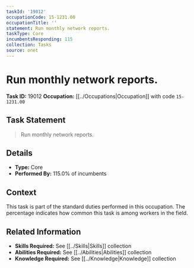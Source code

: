 ```yaml
---
taskId: '19012'
occupationCode: 15-1231.00
occupationTitle: ''
statement: Run monthly network reports.
taskType: Core
incumbentsResponding: 115
collection: Tasks
source: onet
---
```

# Run monthly network reports.

**Task ID:** 19012
**Occupation:** [[../Occupations|Occupation]] with code `15-1231.00`

## Task Statement

> Run monthly network reports.

## Details

- **Type:** Core
- **Performed By:** 115.0% of incumbents

## Context

This task is part of the standard duties performed in this occupation. The percentage indicates how common this task is among workers in the field.

## Related Information

- **Skills Required:** See [[../Skills|Skills]] collection
- **Abilities Required:** See [[../Abilities|Abilities]] collection
- **Knowledge Required:** See [[../Knowledge|Knowledge]] collection

